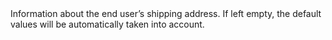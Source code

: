 
  

  

  
<ResponseField name="Shipping" type="string" >    
Information about the end user’s shipping address. If left empty, the default values will be automatically taken into account.   

<Expandable title="properties">  
<FirstNameResponse />  
  
<LastNameResponse />  
  
<Address1Response />  
  

</Expandable> 
</ResponseField>